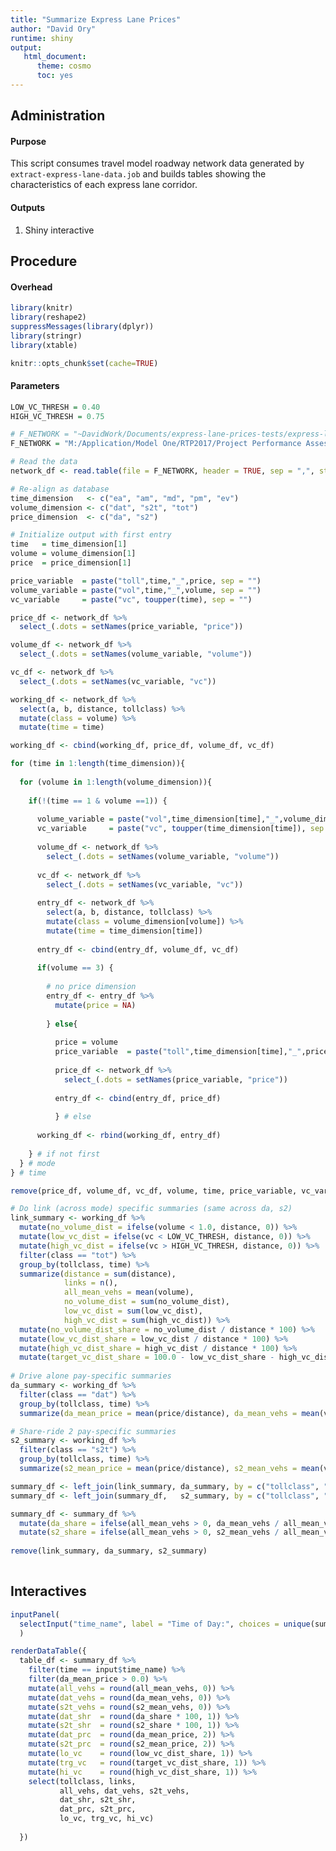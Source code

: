 ```yaml
---
title: "Summarize Express Lane Prices"
author: "David Ory"
runtime: shiny
output: 
   html_document:
      theme: cosmo
      toc: yes
---
```


## Administration

#### Purpose
This script consumes travel model roadway network data generated by `extract-express-lane-data.job` and builds tables showing the characteristics of each express lane corridor.  

#### Outputs
1.  Shiny interactive

## Procedure

#### Overhead
```r
library(knitr)
library(reshape2)
suppressMessages(library(dplyr))
library(stringr)
library(xtable)
```

```r
knitr::opts_chunk$set(cache=TRUE)
```

#### Parameters
```r
LOW_VC_THRESH = 0.40
HIGH_VC_THRESH = 0.75
```

```r
# F_NETWORK = "~DavidWork/Documents/express-lane-prices-tests/express-lane-data.csv"
F_NETWORK = "M:/Application/Model One/RTP2017/Project Performance Assessment/Baseline Network/_working/_toll_calcs/express-lane-data.csv"
```

```r
# Read the data
network_df <- read.table(file = F_NETWORK, header = TRUE, sep = ",", stringsAsFactors = FALSE)
```

```r
# Re-align as database
time_dimension   <- c("ea", "am", "md", "pm", "ev")
volume_dimension <- c("dat", "s2t", "tot")
price_dimension  <- c("da", "s2")

# Initialize output with first entry
time   = time_dimension[1]
volume = volume_dimension[1]
price  = price_dimension[1]

price_variable  = paste("toll",time,"_",price, sep = "")
volume_variable = paste("vol",time,"_",volume, sep = "")
vc_variable     = paste("vc", toupper(time), sep = "")

price_df <- network_df %>%
  select_(.dots = setNames(price_variable, "price"))

volume_df <- network_df %>%
  select_(.dots = setNames(volume_variable, "volume"))

vc_df <- network_df %>%
  select_(.dots = setNames(vc_variable, "vc"))

working_df <- network_df %>%
  select(a, b, distance, tollclass) %>%
  mutate(class = volume) %>%
  mutate(time = time)

working_df <- cbind(working_df, price_df, volume_df, vc_df)

for (time in 1:length(time_dimension)){
  
  for (volume in 1:length(volume_dimension)){
    
    if(!(time == 1 & volume ==1)) {
      
      volume_variable = paste("vol",time_dimension[time],"_",volume_dimension[volume], sep = "")
      vc_variable     = paste("vc", toupper(time_dimension[time]), sep = "")
      
      volume_df <- network_df %>%
        select_(.dots = setNames(volume_variable, "volume"))
      
      vc_df <- network_df %>%
        select_(.dots = setNames(vc_variable, "vc"))
      
      entry_df <- network_df %>%
        select(a, b, distance, tollclass) %>%
        mutate(class = volume_dimension[volume]) %>%
        mutate(time = time_dimension[time])
      
      entry_df <- cbind(entry_df, volume_df, vc_df)
      
      if(volume == 3) {
        
        # no price dimension
        entry_df <- entry_df %>%
          mutate(price = NA)
        
        } else{
          
          price = volume
          price_variable  = paste("toll",time_dimension[time],"_",price_dimension[price], sep = "")
          
          price_df <- network_df %>%
            select_(.dots = setNames(price_variable, "price"))
          
          entry_df <- cbind(entry_df, price_df)     
          
          } # else
      
      working_df <- rbind(working_df, entry_df)
    
    } # if not first  
  } # mode
} # time

remove(price_df, volume_df, vc_df, volume, time, price_variable, vc_variable, volume_variable)
```

```r
# Do link (across mode) specific summaries (same across da, s2)
link_summary <- working_df %>%
  mutate(no_volume_dist = ifelse(volume < 1.0, distance, 0)) %>%
  mutate(low_vc_dist = ifelse(vc < LOW_VC_THRESH, distance, 0)) %>%
  mutate(high_vc_dist = ifelse(vc > HIGH_VC_THRESH, distance, 0)) %>%
  filter(class == "tot") %>%
  group_by(tollclass, time) %>%
  summarize(distance = sum(distance),
            links = n(),
            all_mean_vehs = mean(volume),
            no_volume_dist = sum(no_volume_dist),
            low_vc_dist = sum(low_vc_dist),
            high_vc_dist = sum(high_vc_dist)) %>%
  mutate(no_volume_dist_share = no_volume_dist / distance * 100) %>%
  mutate(low_vc_dist_share = low_vc_dist / distance * 100) %>%
  mutate(high_vc_dist_share = high_vc_dist / distance * 100) %>%
  mutate(target_vc_dist_share = 100.0 - low_vc_dist_share - high_vc_dist_share)
  
# Drive alone pay-specific summaries
da_summary <- working_df %>%
  filter(class == "dat") %>%
  group_by(tollclass, time) %>%
  summarize(da_mean_price = mean(price/distance), da_mean_vehs = mean(volume))

# Share-ride 2 pay-specific summaries
s2_summary <- working_df %>%
  filter(class == "s2t") %>%
  group_by(tollclass, time) %>%
  summarize(s2_mean_price = mean(price/distance), s2_mean_vehs = mean(volume))

summary_df <- left_join(link_summary, da_summary, by = c("tollclass", "time"))
summary_df <- left_join(summary_df,   s2_summary, by = c("tollclass", "time"))

summary_df <- summary_df %>%
  mutate(da_share = ifelse(all_mean_vehs > 0, da_mean_vehs / all_mean_vehs, 0)) %>%
  mutate(s2_share = ifelse(all_mean_vehs > 0, s2_mean_vehs / all_mean_vehs, 0))
  
remove(link_summary, da_summary, s2_summary)
   
```

## Interactives
```r
inputPanel(
  selectInput("time_name", label = "Time of Day:", choices = unique(summary_df$time), selected = "am")
  )

renderDataTable({
  table_df <- summary_df %>%
    filter(time == input$time_name) %>%
    filter(da_mean_price > 0.0) %>%
    mutate(all_vehs = round(all_mean_vehs, 0)) %>%
    mutate(dat_vehs = round(da_mean_vehs, 0)) %>%
    mutate(s2t_vehs = round(s2_mean_vehs, 0)) %>%
    mutate(dat_shr  = round(da_share * 100, 1)) %>%
    mutate(s2t_shr  = round(s2_share * 100, 1)) %>%
    mutate(dat_prc  = round(da_mean_price, 2)) %>%
    mutate(s2t_prc  = round(s2_mean_price, 2)) %>%
    mutate(lo_vc    = round(low_vc_dist_share, 1)) %>%
    mutate(trg_vc   = round(target_vc_dist_share, 1)) %>%
    mutate(hi_vc    = round(high_vc_dist_share, 1)) %>%
    select(tollclass, links, 
           all_vehs, dat_vehs, s2t_vehs,
           dat_shr, s2t_shr, 
           dat_prc, s2t_prc,
           lo_vc, trg_vc, hi_vc)
    
  })


```


